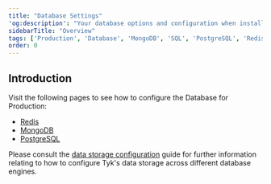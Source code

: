 ```yaml
---
title: "Database Settings"
'og:description': "Your database options and configuration when installing Tyk in a production environment"
sidebarTitle: "Overview"
tags: ['Production', 'Database', 'MongoDB', 'SQL', 'PostgreSQL', 'Redis']
order: 0
---
```


## Introduction

Visit the following pages to see how to configure the Database for Production:
* [Redis](/5.5/planning-for-production/redis.md)
* [MongoDB](/5.5/planning-for-production/database-settings/mongodb.md)
* [PostgreSQL](/5.5/planning-for-production/database-settings/postgresql.md)

Please consult the [data storage configuration](/5.5/product-stack/tyk-dashboard/advanced-configurations/data-storage-configuration) guide for further information relating to how to configure Tyk's data storage across different database engines.